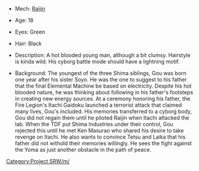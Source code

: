 *Mech: [[Raijin]]

*Age: 18

*Eyes: Green

*Hair: Black

*Description: A hot blooded young man, although a bit clumsy. Hairstyle is kinda wild. His cyborg battle mode should have a lightning motif. 

*Background: The youngest of the three Shima siblings, Gou was born one year after his sister Soyo. He was the one to suggest to his father that the final Elemental Machine be based on electricity. Despite his hot blooded nature, he was thinking about following in his father's footsteps in creating new energy sources. At a ceremony honoring his father, the Fire Legion's Itachi Gaidoku launched a terrorist attack that claimed many lives, Gou's included. His memories transferred to a cyborg body, Gou did not regain them until he piloted Raijin when Itachi attacked the lab. When the TDF put Shima Industries under their control, Gou rejected this until he met Ken Masurao who shared his desire to take revenge on Itachi. He also wants to convince Tetsu and Laika that his father did not withold their memories willingly. He sees the fight against the Yoma as just another obstacle in the path of peace.

[[Category:Project SRW/m/]]